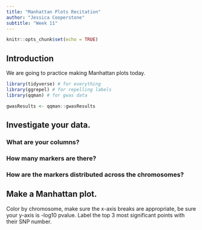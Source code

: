 ```yaml
---
title: "Manhattan Plots Recitation"
author: "Jessica Cooperstone"
subtitle: "Week 11"
---
```



```r
knitr::opts_chunk$set(echo = TRUE)
```

## Introduction
We are going to practice making Manhattan plots today.

```r
library(tidyverse) # for everything
library(ggrepel) # for repelling labels
library(qqman) # for gwas data

gwasResults <- qqman::gwasResults
```

## Investigate your data.

### What are your columns?

### How many markers are there?

### How are the markers distributed across the chromosomes?

## Make a Manhattan plot.
Color by chromosome, make sure the x-axis breaks are appropriate, be sure your y-axis is -log10 pvalue. Label the top 3 most significant points with their SNP number.
